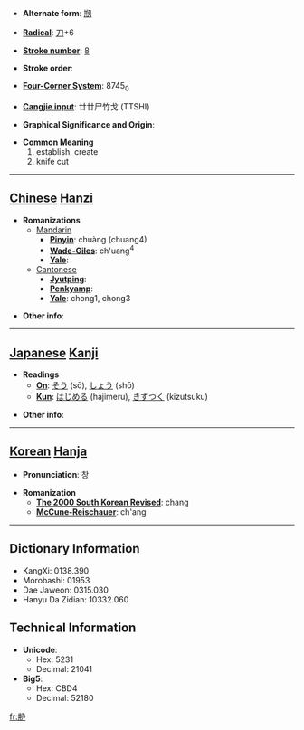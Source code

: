 * '''Alternate form''': [[剏]]

* '''[[Wiktionary:Chinese radical index| Radical]]''': [[Wiktionary:Chinese radical index 刀|刀]]+6

* '''[[Wiktionary:Chinese total strokes index|Stroke number]]''': [[Wiktionary:Chinese total strokes index 8|8]]

* '''Stroke order''': 

* '''[[Wiktionary:Chinese four corner index|Four-Corner System]]''': 8745<sub>0</sub>

* '''[[Wiktionary:Chinese Cangjie index|Cangjie input]]''': 廿廿尸竹戈 (TTSHI)

* '''Graphical Significance and Origin''': 

* '''Common Meaning'''
*#establish, create
*# knife cut


----

== [[Chinese]] [[Hanzi]] ==

* '''Romanizations'''
** [[Mandarin]]
*** '''[[Pinyin]]''': chuàng (chuang4)
*** '''[[Wade-Giles]]''': ch'uang<sup>4</sup>
*** '''[[Yale]]''': 
**[[Cantonese]]
***'''[[Jyutping]]''':
***'''[[Penkyamp]]''': 
***'''[[Yale]]''': chong1, chong3

* '''Other info''': 

----

== [[Japanese]] [[Kanji]] ==

* '''Readings'''
** '''[[On]]''': [[そう]] (sō), [[しょう]] (shō)
** '''[[Kun]]''': [[はじめる]] (hajimeru), [[きずつく]] (kizutsuku)

* '''Other info''':  

----

== [[Korean]] [[Hanja]] ==

* '''Pronunciation''': 창

* '''Romanization'''
** '''[[The 2000 South Korean Revised Romanization|The 2000 South Korean Revised]]''': chang
** '''[[McCune-Reischauer]]''': ch'ang

----

== Dictionary Information ==

* KangXi: 0138.390
* Morobashi: 01953
* Dae Jaweon: 0315.030
* Hanyu Da Zidian: 10332.060

== Technical Information ==

* '''Unicode''':
** Hex: 5231
** Decimal: 21041
* '''Big5''':
** Hex: CBD4
** Decimal: 52180

[[fr:刱]]
